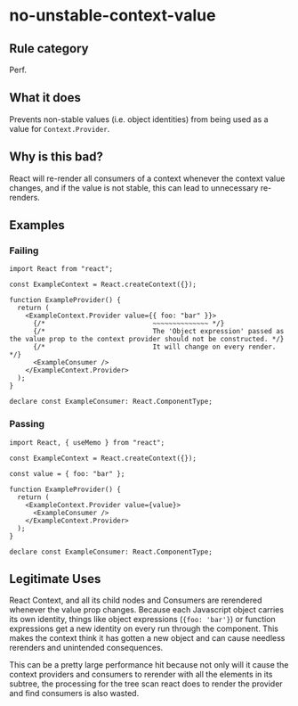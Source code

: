 # no-unstable-context-value

## Rule category

Perf.

## What it does

Prevents non-stable values (i.e. object identities) from being used as a value for `Context.Provider`.

## Why is this bad?

React will re-render all consumers of a context whenever the context value changes, and if the value is not stable, this can lead to unnecessary re-renders.

## Examples

### Failing

```tsx twoslash
import React from "react";

const ExampleContext = React.createContext({});

function ExampleProvider() {
  return (
    <ExampleContext.Provider value={{ foo: "bar" }}>
      {/*                           ~~~~~~~~~~~~~~ */}
      {/*                           The 'Object expression' passed as the value prop to the context provider should not be constructed. */}
      {/*                           It will change on every render. */}
      <ExampleConsumer />
    </ExampleContext.Provider>
  );
}

declare const ExampleConsumer: React.ComponentType;
```

### Passing

```tsx twoslash
import React, { useMemo } from "react";

const ExampleContext = React.createContext({});

const value = { foo: "bar" };

function ExampleProvider() {
  return (
    <ExampleContext.Provider value={value}>
      <ExampleConsumer />
    </ExampleContext.Provider>
  );
}

declare const ExampleConsumer: React.ComponentType;
```

## Legitimate Uses

React Context, and all its child nodes and Consumers are rerendered whenever the value prop changes. Because each Javascript object carries its own identity, things like object expressions (`{foo: 'bar'}`) or function expressions get a new identity on every run through the component. This makes the context think it has gotten a new object and can cause needless rerenders and unintended consequences.

This can be a pretty large performance hit because not only will it cause the context providers and consumers to rerender with all the elements in its subtree, the processing for the tree scan react does to render the provider and find consumers is also wasted.
